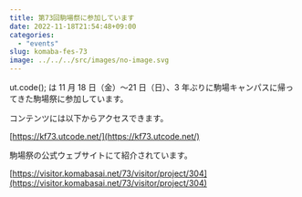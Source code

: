 ```yaml
---
title: 第73回駒場祭に参加しています
date: 2022-11-18T21:54:48+09:00
categories:
  - "events"
slug: komaba-fes-73
image: ../../../src/images/no-image.svg
---
```


ut.code(); は 11 月 18 日（金）〜21 日（日）、3 年ぶりに駒場キャンパスに帰ってきた駒場祭に参加しています。

コンテンツには以下からアクセスできます。

[https://kf73.utcode.net/](https://kf73.utcode.net/)

駒場祭の公式ウェブサイトにて紹介されています。

[https://visitor.komabasai.net/73/visitor/project/304](https://visitor.komabasai.net/73/visitor/project/304)
